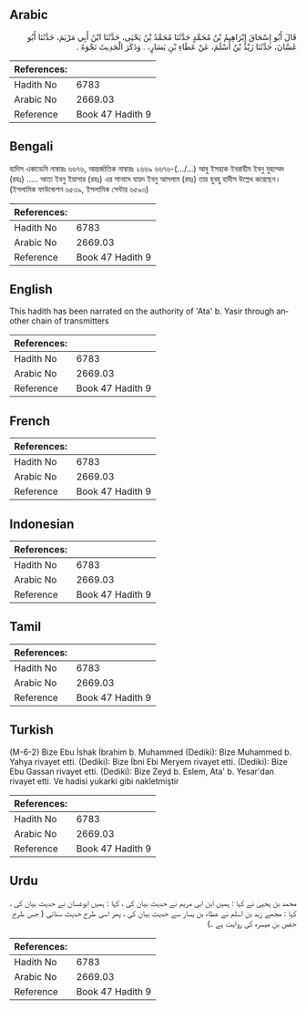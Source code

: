 ## Arabic


<div dir="rtl" lang="ar" style={{fontSize:'larger',backgroundColor:'#f8f9fa',padding:20}}>
قَالَ أَبُو إِسْحَاقَ إِبْرَاهِيمُ بْنُ مُحَمَّدٍ حَدَّثَنَا مُحَمَّدُ بْنُ يَحْيَى، حَدَّثَنَا ابْنُ أَبِي مَرْيَمَ، حَدَّثَنَا أَبُو غَسَّانَ، حَدَّثَنَا زَيْدُ بْنُ أَسْلَمَ، عَنْ عَطَاءِ بْنِ يَسَارٍ، ‏.‏ وَذَكَرَ الْحَدِيثَ نَحْوَهُ ‏.‏
</div>
<div style={{backgroundColor:'#f8f9fa',padding:20, marginBottom: 10}}><table> <thead> <tr> <th>References:</th> <th></th> </tr> </thead> <tbody><tr><td>Hadith No</td><td>6783</td></tr><tr><td>Arabic No</td><td>2669.03</td></tr><tr><td>Reference</td><td>Book 47 Hadith 9</td></tr></tbody></table></div>

## Bengali


<div dir="ltr" lang="bn" style={{fontSize:'larger',backgroundColor:'#f8f9fa',padding:20}}>
হাদিস একাডেমি নাম্বারঃ ৬৬৭৬, আন্তর্জাতিক নাম্বারঃ ২৬৬৯ ৬৬৭৬-(…/...) আবু ইসহাক ইবরাহীম ইবনু মুহাম্মদ (রহঃ) ..... আতা ইবনু ইয়াসার (রহঃ) এর সানাদে যায়দ ইবনু আসলাম (রহঃ) তার হুবহু হাদীস উল্লেখ করেছেন। (ইসলামিক ফাউন্ডেশন ৬৫৩৯, ইসলামিক সেন্টার ৬৫৯৩)
</div>
<div style={{backgroundColor:'#f8f9fa',padding:20, marginBottom: 10}}><table> <thead> <tr> <th>References:</th> <th></th> </tr> </thead> <tbody><tr><td>Hadith No</td><td>6783</td></tr><tr><td>Arabic No</td><td>2669.03</td></tr><tr><td>Reference</td><td>Book 47 Hadith 9</td></tr></tbody></table></div>

## English


<div dir="ltr" lang="en" style={{fontSize:'larger',backgroundColor:'#f8f9fa',padding:20}}>
This hadith has been narrated on the authority of 'Ata' b. Yasir through another chain of transmitters
</div>
<div style={{backgroundColor:'#f8f9fa',padding:20, marginBottom: 10}}><table> <thead> <tr> <th>References:</th> <th></th> </tr> </thead> <tbody><tr><td>Hadith No</td><td>6783</td></tr><tr><td>Arabic No</td><td>2669.03</td></tr><tr><td>Reference</td><td>Book 47 Hadith 9</td></tr></tbody></table></div>

## French


<div dir="ltr" lang="fr" style={{fontSize:'larger',backgroundColor:'#f8f9fa',padding:20}}>

</div>
<div style={{backgroundColor:'#f8f9fa',padding:20, marginBottom: 10}}><table> <thead> <tr> <th>References:</th> <th></th> </tr> </thead> <tbody><tr><td>Hadith No</td><td>6783</td></tr><tr><td>Arabic No</td><td>2669.03</td></tr><tr><td>Reference</td><td>Book 47 Hadith 9</td></tr></tbody></table></div>

## Indonesian


<div dir="ltr" lang="id" style={{fontSize:'larger',backgroundColor:'#f8f9fa',padding:20}}>

</div>
<div style={{backgroundColor:'#f8f9fa',padding:20, marginBottom: 10}}><table> <thead> <tr> <th>References:</th> <th></th> </tr> </thead> <tbody><tr><td>Hadith No</td><td>6783</td></tr><tr><td>Arabic No</td><td>2669.03</td></tr><tr><td>Reference</td><td>Book 47 Hadith 9</td></tr></tbody></table></div>

## Tamil


<div dir="ltr" lang="ta" style={{fontSize:'larger',backgroundColor:'#f8f9fa',padding:20}}>

</div>
<div style={{backgroundColor:'#f8f9fa',padding:20, marginBottom: 10}}><table> <thead> <tr> <th>References:</th> <th></th> </tr> </thead> <tbody><tr><td>Hadith No</td><td>6783</td></tr><tr><td>Arabic No</td><td>2669.03</td></tr><tr><td>Reference</td><td>Book 47 Hadith 9</td></tr></tbody></table></div>

## Turkish


<div dir="ltr" lang="tr" style={{fontSize:'larger',backgroundColor:'#f8f9fa',padding:20}}>
(M-6-2) Bize Ebu İshak İbrahim b. Muhammed (Dediki): Bize Muhammed b. Yahya rivayet etti. (Dediki): Bize İbni Ebi Meryem rivayet etti. (Dediki): Bize Ebu Gassan rivayet etti. (Dediki): Bize Zeyd b. Eslem, Ata' b. Yesar'dan rivayet etti. Ve hadisi yukarki gibi nakletmiştir
</div>
<div style={{backgroundColor:'#f8f9fa',padding:20, marginBottom: 10}}><table> <thead> <tr> <th>References:</th> <th></th> </tr> </thead> <tbody><tr><td>Hadith No</td><td>6783</td></tr><tr><td>Arabic No</td><td>2669.03</td></tr><tr><td>Reference</td><td>Book 47 Hadith 9</td></tr></tbody></table></div>

## Urdu


<div dir="rtl" lang="ur" style={{fontSize:'larger',backgroundColor:'#f8f9fa',padding:20}}>
محمد بن یحییٰ نے کہا : ہمیں ابن ابی مریم نے حدیث بیان کی ، کہا : ہمیں ابوغسان نے حدیث بیان کی ، کہا : مجھے زید بن اسلم نے عطاء بن یسار سے حدیث بیان کی ، پھر اسی طرح حدیث سنائی ( جس طرح حفص بن میسرہ کی روایت ہے ۔)
</div>
<div style={{backgroundColor:'#f8f9fa',padding:20, marginBottom: 10}}><table> <thead> <tr> <th>References:</th> <th></th> </tr> </thead> <tbody><tr><td>Hadith No</td><td>6783</td></tr><tr><td>Arabic No</td><td>2669.03</td></tr><tr><td>Reference</td><td>Book 47 Hadith 9</td></tr></tbody></table></div>
